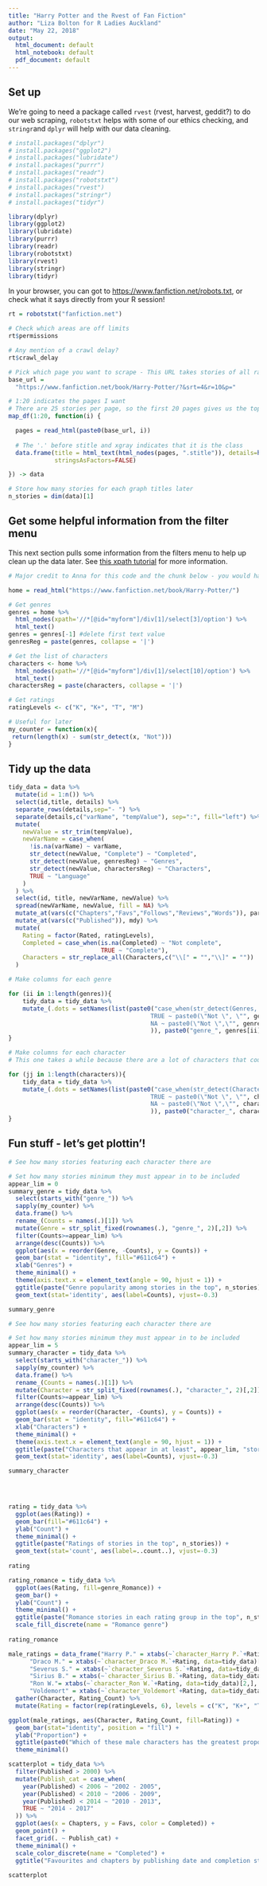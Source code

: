 ```yaml
---
title: "Harry Potter and the Rvest of Fan Fiction"
author: "Liza Bolton for R Ladies Auckland"
date: "May 22, 2018"
output:
  html_document: default
  html_notebook: default
  pdf_document: default
---
```


## Set up
We're going to need a package called `rvest` (rvest, harvest, geddit?) to do our web scraping, `robotstxt` helps with some of our ethics checking, and `stringr`and `dplyr` will help with our data cleaning.

```r

# install.packages("dplyr")
# install.packages("ggplot2")
# install.packages("lubridate")
# install.packages("purrr")
# install.packages("readr")
# install.packages("robotstxt")
# install.packages("rvest")
# install.packages("stringr")
# install.packages("tidyr")

library(dplyr)
library(ggplot2)
library(lubridate)
library(purrr)
library(readr)
library(robotstxt)
library(rvest)
library(stringr)
library(tidyr)

```

In your browser, you can got to [https://www.fanfiction.net/robots.txt](www.fanfiction.net/robots.txt), or check what it says directly from your R session!
```r

rt = robotstxt("fanfiction.net")

# Check which areas are off limits
rt$permissions

# Any mention of a crawl delay?
rt$crawl_delay

```


```r

# Pick which page you want to scrape - This URL takes stories of all ratings, sorted by favourites as a measure of popularity
base_url = 
  "https://www.fanfiction.net/book/Harry-Potter/?&srt=4&r=10&p="

# 1:20 indicates the pages I want
# There are 25 stories per page, so the first 20 pages gives us the top 500 stories
map_df(1:20, function(i) {

  pages = read_html(paste0(base_url, i))
  
  # The '.' before stitle and xgray indicates that it is the class
  data.frame(title = html_text(html_nodes(pages, ".stitle")), details=html_text(html_nodes(pages, ".xgray")),
             stringsAsFactors=FALSE)

}) -> data

# Store how many stories for each graph titles later
n_stories = dim(data)[1]

```

## Get some helpful information from the filter menu
This next section pulls some information from the filters menu to help up clean up the data later. See [this xpath tutorial](https://www.w3schools.com/xml/xpath_intro.asp) for more information.

```r
# Major credit to Anna for this code and the chunk below - you would have been disgusted by how hack-y it was before

home = read_html("https://www.fanfiction.net/book/Harry-Potter/")

# Get genres
genres = home %>% 
  html_nodes(xpath='//*[@id="myform"]/div[1]/select[3]/option') %>%
  html_text() 
genres = genres[-1] #delete first text value
genresReg = paste(genres, collapse = '|')

# Get the list of characters
characters <- home %>% 
  html_nodes(xpath='//*[@id="myform"]/div[1]/select[10]/option') %>%
  html_text() 
charactersReg = paste(characters, collapse = '|')

# Get ratings
ratingLevels <- c("K", "K+", "T", "M")

# Useful for later
my_counter = function(x){
 return(length(x) - sum(str_detect(x, "Not")))
}

```

## Tidy up the data
```r

tidy_data = data %>%
  mutate(id = 1:n()) %>%
  select(id,title, details) %>% 
  separate_rows(details,sep="- ") %>%
  separate(details,c("varName", "tempValue"), sep=":", fill="left") %>%
  mutate(
    newValue = str_trim(tempValue),
    newVarName = case_when(
      !is.na(varName) ~ varName,
      str_detect(newValue, "Complete") ~ "Completed",
      str_detect(newValue, genresReg) ~ "Genres",
      str_detect(newValue, charactersReg) ~ "Characters",
      TRUE ~ "Language"
    )
  ) %>% 
  select(id, title, newVarName, newValue) %>%
  spread(newVarName, newValue, fill = NA) %>%
  mutate_at(vars(c("Chapters","Favs","Follows","Reviews","Words")), parse_number) %>%
  mutate_at(vars(c("Published")), mdy) %>%
  mutate(
    Rating = factor(Rated, ratingLevels),
    Completed = case_when(is.na(Completed) ~ "Not complete", 
                          TRUE ~ "Complete"),
    Characters = str_replace_all(Characters,c("\\[" = "","\\]" = ""))
  )

# Make columns for each genre

for (ii in 1:length(genres)){
    tidy_data = tidy_data %>%
    mutate_(.dots = setNames(list(paste0("case_when(str_detect(Genres, \"", genres[ii], "\") ~ \"", genres[ii], "\",
                                        TRUE ~ paste0(\"Not \", \"", genres[ii], "\"),
                                        NA ~ paste0(\"Not \",\"", genres[ii], "\"))"
                                        )), paste0("genre_", genres[ii])))
}

# Make columns for each character
# This one takes a while because there are a lot of characters that could be included

for (jj in 1:length(characters)){
    tidy_data = tidy_data %>%
    mutate_(.dots = setNames(list(paste0("case_when(str_detect(Characters, \"", characters[jj], "\") ~ \"", characters[jj], "\",
                                        TRUE ~ paste0(\"Not \", \"", characters[jj], "\"),
                                        NA ~ paste0(\"Not \",\"", characters[jj], "\"))"
                                        )), paste0("character_", characters[jj])))
}


```

## Fun stuff - let's get plottin'!
```r
# See how many stories featuring each character there are 

# Set how many stories minimum they must appear in to be included
appear_lim = 0
summary_genre = tidy_data %>% 
  select(starts_with("genre_")) %>% 
  sapply(my_counter) %>% 
  data.frame() %>% 
  rename_(Counts = names(.)[1]) %>% 
  mutate(Genre = str_split_fixed(rownames(.), "genre_", 2)[,2]) %>% 
  filter(Counts>=appear_lim) %>% 
  arrange(desc(Counts)) %>% 
  ggplot(aes(x = reorder(Genre, -Counts), y = Counts)) +
  geom_bar(stat = "identity", fill="#611c64") +
  xlab("Genres") +
  theme_minimal() +
  theme(axis.text.x = element_text(angle = 90, hjust = 1)) +
  ggtitle(paste("Genre popularity among stories in the top", n_stories)) +
  geom_text(stat='identity', aes(label=Counts), vjust=-0.3)

summary_genre

```


```r
# See how many stories featuring each character there are 

# Set how many stories minimum they must appear in to be included
appear_lim = 5
summary_character = tidy_data %>% 
  select(starts_with("character_")) %>% 
  sapply(my_counter) %>% 
  data.frame() %>% 
  rename_(Counts = names(.)[1]) %>% 
  mutate(Character = str_split_fixed(rownames(.), "character_", 2)[,2]) %>% 
  filter(Counts>=appear_lim) %>% 
  arrange(desc(Counts)) %>% 
  ggplot(aes(x = reorder(Character, -Counts), y = Counts)) +
  geom_bar(stat = "identity", fill="#611c64") +
  xlab("Characters") +
  theme_minimal() +
  theme(axis.text.x = element_text(angle = 90, hjust = 1)) +
  ggtitle(paste("Characters that appear in at least", appear_lim, "stories in the top", n_stories)) +
  geom_text(stat='identity', aes(label=Counts), vjust=-0.3)

summary_character


  
```

```r

rating = tidy_data %>% 
  ggplot(aes(Rating)) +
  geom_bar(fill="#611c64") +
  ylab("Count") +
  theme_minimal() +
  ggtitle(paste("Ratings of stories in the top", n_stories)) +
  geom_text(stat='count', aes(label=..count..), vjust=-0.3)
  
rating

```

```r

rating_romance = tidy_data %>% 
  ggplot(aes(Rating, fill=genre_Romance)) +
  geom_bar() +
  ylab("Count") +
  theme_minimal() +
  ggtitle(paste("Romance stories in each rating group in the top", n_stories)) +
  scale_fill_discrete(name = "Romance genre")
  
rating_romance

```

```r

male_ratings = data_frame("Harry P." = xtabs(~`character_Harry P.`+Rating, data=tidy_data)[1,],
      "Draco M." = xtabs(~`character_Draco M.`+Rating, data=tidy_data)[1,],
      "Severus S." = xtabs(~`character_Severus S.`+Rating, data=tidy_data)[2,],
      "Sirius B." = xtabs(~`character_Sirius B.`+Rating, data=tidy_data)[2,],
      "Ron W."= xtabs(~`character_Ron W.`+Rating, data=tidy_data)[2,],
      "Voldemort" = xtabs(~`character_Voldemort`+Rating, data=tidy_data)[2,]) %>% 
  gather(Character, Rating_Count) %>% 
  mutate(Rating = factor(rep(ratingLevels, 6), levels = c("K", "K+", "T", "M")))

ggplot(male_ratings, aes(Character, Rating_Count, fill=Rating)) +
  geom_bar(stat="identity", position = "fill") +
  ylab("Proportion") +
  ggtitle(paste0("Which of these male characters has the greatest proportion of the stories \nthey're featured in (in the top ", n_stories, ") rated Mature?")) +
  theme_minimal()

```
```r

scatterplot = tidy_data %>% 
  filter(Published > 2000) %>% 
  mutate(Publish_cat = case_when(
    year(Published) < 2006 ~ "2002 - 2005",
    year(Published) < 2010 ~ "2006 - 2009",
    year(Published) < 2014 ~ "2010 - 2013",
    TRUE ~ "2014 - 2017"
  )) %>% 
  ggplot(aes(x = Chapters, y = Favs, color = Completed)) +
  geom_point() +
  facet_grid(. ~ Publish_cat) +
  theme_minimal() +
  scale_color_discrete(name = "Completed") +
  ggtitle("Favourites and chapters by publishing date and completion status", subtitle = paste0("Top ", n_stories, " stories by number of favourites"))
  
scatterplot

```

